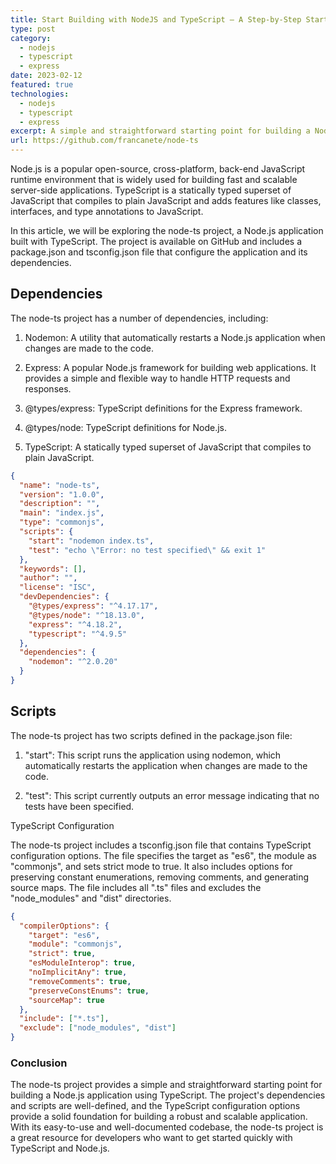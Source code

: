 ```yaml
---
title: Start Building with NodeJS and TypeScript — A Step-by-Step Starter Guide
type: post
category:
  - nodejs
  - typescript
  - express
date: 2023-02-12
featured: true
technologies:
  - nodejs
  - typescript
  - express
excerpt: A simple and straightforward starting point for building a Node.js application using TypeScript
url: https://github.com/francanete/node-ts
---
```


Node.js is a popular open-source, cross-platform, back-end JavaScript runtime environment that is widely used for building fast and scalable server-side applications. TypeScript is a statically typed superset of JavaScript that compiles to plain JavaScript and adds features like classes, interfaces, and type annotations to JavaScript.

In this article, we will be exploring the node-ts project, a Node.js application built with TypeScript. The project is available on GitHub and includes a package.json and tsconfig.json file that configure the application and its dependencies.

## Dependencies

The node-ts project has a number of dependencies, including:

1. Nodemon: A utility that automatically restarts a Node.js application when changes are made to the code.

2. Express: A popular Node.js framework for building web applications. It provides a simple and flexible way to handle HTTP requests and responses.

3. @types/express: TypeScript definitions for the Express framework.

4. @types/node: TypeScript definitions for Node.js.

5. TypeScript: A statically typed superset of JavaScript that compiles to plain JavaScript.

```json
{
  "name": "node-ts",
  "version": "1.0.0",
  "description": "",
  "main": "index.js",
  "type": "commonjs",
  "scripts": {
    "start": "nodemon index.ts",
    "test": "echo \"Error: no test specified\" && exit 1"
  },
  "keywords": [],
  "author": "",
  "license": "ISC",
  "devDependencies": {
    "@types/express": "^4.17.17",
    "@types/node": "^18.13.0",
    "express": "^4.18.2",
    "typescript": "^4.9.5"
  },
  "dependencies": {
    "nodemon": "^2.0.20"
  }
}
```

## Scripts

The node-ts project has two scripts defined in the package.json file:

1. "start": This script runs the application using nodemon, which automatically restarts the application when changes are made to the code.

2. "test": This script currently outputs an error message indicating that no tests have been specified.

TypeScript Configuration

The node-ts project includes a tsconfig.json file that contains TypeScript configuration options. The file specifies the target as "es6", the module as "commonjs", and sets strict mode to true. It also includes options for preserving constant enumerations, removing comments, and generating source maps. The file includes all ".ts" files and excludes the "node_modules" and "dist" directories.

```json
{
  "compilerOptions": {
    "target": "es6",
    "module": "commonjs",
    "strict": true,
    "esModuleInterop": true,
    "noImplicitAny": true,
    "removeComments": true,
    "preserveConstEnums": true,
    "sourceMap": true
  },
  "include": ["*.ts"],
  "exclude": ["node_modules", "dist"]
}
```

### Conclusion

The node-ts project provides a simple and straightforward starting point for building a Node.js application using TypeScript. The project's dependencies and scripts are well-defined, and the TypeScript configuration options provide a solid foundation for building a robust and scalable application. With its easy-to-use and well-documented codebase, the node-ts project is a great resource for developers who want to get started quickly with TypeScript and Node.js.
